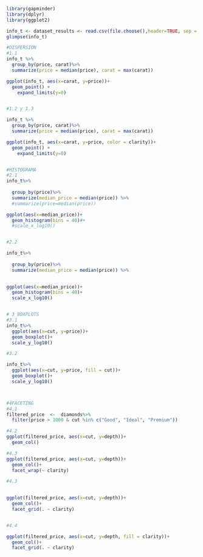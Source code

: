 ```r



library(gapminder)
library(dplyr)
library(ggplot2)

info_t <- dataset_results <- read.csv(file.choose(),header=TRUE, sep = ",")
glimpse(info_t)

#DISPERSION
#1.1
info_t %>%
  group_by(price, carat)%>%
  summarize(price = median(price), carat = max(carat))

ggplot(info_t, aes(x=carat, y=price))+
  geom_point() + 
    expand_limits(y=0)


#1.2 y 1.3

info_t %>%
  group_by(price, carat)%>%
  summarize(price = median(price), carat = max(carat))

ggplot(info_t, aes(x=carat, y=price, color = clarity))+
  geom_point() + 
    expand_limits(y=0)


#HISTOGRAMA
#2.1
info_t%>%
 
  group_by(price)%>%
  summarize(median_price = median(price)) %>%
  #summarize(price=median(price))

ggplot(aes(x=median_price))+
  geom_histogram(bins = 40)#+
  #scale_x_log10()


#2.2

info_t%>%
 
  group_by(price)%>%
  summarize(median_price = median(price)) %>%
  

ggplot(aes(x=median_price))+
  geom_histogram(bins = 40)+
  scale_x_log10()


# 3 BOXPLOTS
#3.1
info_t%>%
  ggplot(aes(x=cut, y=price))+
  geom_boxplot()+
  scale_y_log10()

#3.2

info_t%>%
  ggplot(aes(x=cut, y=price, fill = cut))+
  geom_boxplot()+
  scale_y_log10()



#4FACETING 
#4.1 
filtered_price  <-  diamonds%>%
  filter(price > 1000 & cut %in% c("Good", "Ideal", "Premium"))

#4.2
ggplot(filtered_price, aes(x=cut, y=depth))+
  geom_col()

#4.3  
ggplot(filtered_price, aes(x=cut, y=depth))+
  geom_col()+
  facet_wrap(~ clarity)

#4.3

  
ggplot(filtered_price, aes(x=cut, y=depth))+
  geom_col()+
  facet_grid(. ~ clarity)


#4.4

ggplot(filtered_price, aes(x=cut, y=depth, fill = clarity))+
  geom_col()+
  facet_grid(. ~ clarity)


```

